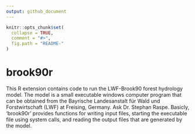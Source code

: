 ```yaml
---
output: github_document
---
```


<!-- README.md is generated from README.Rmd. Please edit that file -->

```r
knitr::opts_chunk$set(
  collapse = TRUE,
  comment = "#>",
  fig.path = "README-"
)
```
# brook90r
This R extension contains code to run the LWF-Brook90 forest hydrology model.
The model is a small executable windows computer program that can be obtained from the 
Bayrische Landesanstalt für Wald und Forstwirtschaft (LWF) at Freising, Germany. 
Ask Dr. Stephan Raspe. Basicly, 'brook90r' provides functions for writing input files, starting the executable 
file using system calls, and reading the output files that are generated by the model.



